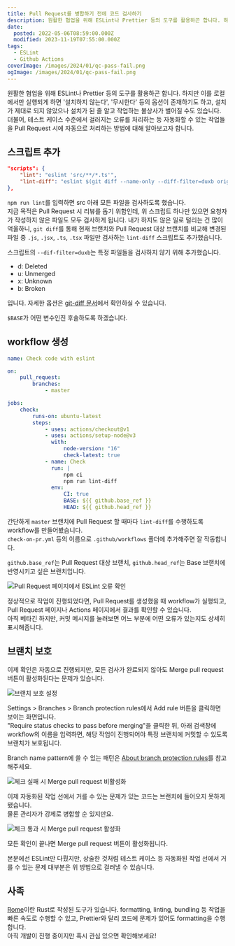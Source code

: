```yaml
---
title: Pull Request를 병합하기 전에 코드 검사하기
description: 원활한 협업을 위해 ESLint나 Prettier 등의 도구를 활용하곤 합니다. 하지만 이를 로컬에서만 실행되게 하면 &quot;설치하지 않는다&quot;, &quot;무시한다&quot; 등의 옵션이 존재하기도 하고, 설치가 제대로 되지 않았으나 설치가 된 줄 알고 작업하는 불상사가 벌어질 수도 있습니다. 더불어, 테스트 케이스 수준에서 걸러지는 오류를 처리하는 등 자동화할 수 있는 작업들을 Pull Request 시에 자동으로 처리하는 방법에 대해 알아보고자 합니다.
date:
  posted: 2022-05-06T08:59:00.000Z
  modified: 2023-11-19T07:55:00.000Z
tags:
  - ESLint
  - Github Actions
coverImage: /images/2024/01/qc-pass-fail.png
ogImage: /images/2024/01/qc-pass-fail.png
---
```


원활한 협업을 위해 ESLint나 Prettier 등의 도구를 활용하곤 합니다. 하지만 이를 로컬에서만 실행되게 하면 '설치하지 않는다', '무시한다' 등의 옵션이 존재하기도 하고, 설치가 제대로 되지 않았으나 설치가 된 줄 알고 작업하는 불상사가 벌어질 수도 있습니다. 더불어, 테스트 케이스 수준에서 걸러지는 오류를 처리하는 등 자동화할 수 있는 작업들을 Pull Request 시에 자동으로 처리하는 방법에 대해 알아보고자 합니다.

## 스크립트 추가

```json
"scripts": {
    "lint": "eslint 'src/**/*.ts'",
    "lint-diff": "eslint $(git diff --name-only --diff-filter=duxb origin/$BASE origin/$HEAD | grep -E '\\.((j|t)sx?)$' | xargs)"
},
```

`npm run lint`를 입력하면 src 아래 모든 파일을 검사하도록 했습니다.  
지금 목적은 Pull Request 시 리뷰를 돕기 위함인데, 위 스크립트 하나만 있으면 요청자가 작성하지 않은 파일도 모두 검사하게 됩니다. 내가 하지도 않은 일로 털리는 건 많이 억울하니, `git diff`를 통해 현재 브랜치와 Pull Request 대상 브랜치를 비교해 변경된 파일 중 `.js`, `.jsx`, `.ts`, `.tsx` 파일만 검사하는 `lint-diff` 스크립트도 추가했습니다.

스크립트의 `--dif-filter=duxb`는 특정 파일들을 검사하지 않기 위해 추가했습니다.

* d: Deleted
* u: Unmerged
* x: Unknown
* b: Broken

입니다. 자세한 옵션은 [git-diff 문서](https://git-scm.com/docs/git-diff#Documentation/git-diff.txt---diff-filterACDMRTUXB82308203)에서 확인하실 수 있습니다.

`$BASE`가 어떤 변수인진 후술하도록 하겠습니다.

## workflow 생성

```yml
name: Check code with eslint

on:
    pull_request:
        branches:
            - master

jobs:
    check:
        runs-on: ubuntu-latest
        steps:
            - uses: actions/checkout@v1
            - uses: actions/setup-node@v3
              with:
                  node-version: "16"
                  check-latest: true
            - name: Check
              run: |
                  npm ci
                  npm run lint-diff
              env:
                  CI: true
                  BASE: ${{ github.base_ref }}
                  HEAD: ${{ github.head_ref }}
```

간단하게 `master` 브랜치에 Pull Request 할 때마다 `lint-diff`를 수행하도록 workflow를 만들어봤습니다.  
`check-on-pr.yml` 등의 이름으로 `.github/workflows` 폴더에 추가해주면 잘 작동합니다.

`github.base_ref`는 Pull Request 대상 브랜치, `github.head_ref`는 Base 브랜치에 반영시키고 싶은 브랜치입니다.

![Pull Request 페이지에서 ESLint 오류 확인](/images/2022/05/Screen-Shot-2022-05-06-at-1.19.27-PM.png)

정상적으로 작업이 진행되었다면, Pull Request를 생성했을 때 workflow가 실행되고, Pull Request 페이지나 Actions 페이지에서 결과를 확인할 수 있습니다.  
아직 베타긴 하지만, 커밋 메시지를 눌러보면 어느 부분에 어떤 오류가 있는지도 상세히 표시해줍니다.

## 브랜치 보호

이제 확인은 자동으로 진행되지만, 모든 검사가 완료되지 않아도 Merge pull request 버튼이 활성화된다는 문제가 있습니다.

![브랜치 보호 설정](/images/2022/05/Screen-Shot-2022-05-06-at-12.04.18-PM.png)

Settings > Branches > Branch protection rules에서 Add rule 버튼을 클릭하면 보이는 화면입니다.  
"Require status checks to pass before merging"을 클릭한 뒤, 아래 검색창에 workflow의 이름을 입력하면, 해당 작업이 진행되어야 특정 브랜치에 커밋할 수 있도록 브랜치가 보호됩니다.

Branch name pattern에 쓸 수 있는 패턴은 [About branch protection rules](https://docs.github.com/en/repositories/configuring-branches-and-merges-in-your-repository/defining-the-mergeability-of-pull-requests/managing-a-branch-protection-rule#about-branch-protection-rules)를 참고해주세요.

![체크 실패 시 Merge pull request 비활성화](/images/2022/05/Screen-Shot-2022-05-06-at-1.12.32-PM.png)

이제 자동화된 작업 선에서 거를 수 있는 문제가 있는 코드는 브랜치에 들어오지 못하게 됐습니다.  
물론 관리자가 강제로 병합할 순 있지만요.

![체크 통과 시 Merge pull request 활성화](/images/2022/05/Screen-Shot-2022-05-06-at-1.17.18-PM.png)

모든 확인이 끝나면 Merge pull request 버튼이 활성화됩니다.

본문에선 ESLint만 다뤘지만, 상술한 것처럼 테스트 케이스 등 자동화된 작업 선에서 거를 수 있는 문제 대부분은 위 방법으로 걸러낼 수 있습니다.

## 사족

[Rome](https://rome.tools/)이란 Rust로 작성된 도구가 있습니다. formatting, linting, bundling 등 작업을 빠른 속도로 수행할 수 있고, Prettier와 달리 코드에 문제가 있어도 formatting을 수행합니다.  
아직 개발이 진행 중이지만 혹시 관심 있으면 확인해보세요!